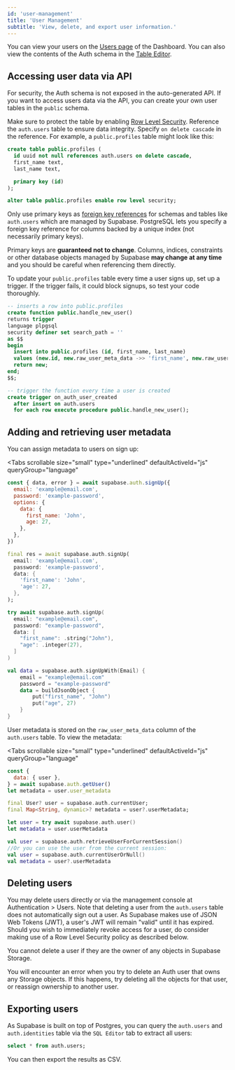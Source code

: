 ```yaml
---
id: 'user-management'
title: 'User Management'
subtitle: 'View, delete, and export user information.'
---
```


You can view your users on the [Users page](/dashboard/project/_/auth/users) of the Dashboard. You can also view the contents of the Auth schema in the [Table Editor](/dashboard/project/_/editor).

## Accessing user data via API

For security, the Auth schema is not exposed in the auto-generated API. If you want to access users data via the API, you can create your own user tables in the `public` schema.

Make sure to protect the table by enabling [Row Level Security](/docs/guides/database/postgres/row-level-security). Reference the `auth.users` table to ensure data integrity. Specify `on delete cascade` in the reference. For example, a `public.profiles` table might look like this:

```sql
create table public.profiles (
  id uuid not null references auth.users on delete cascade,
  first_name text,
  last_name text,

  primary key (id)
);

alter table public.profiles enable row level security;
```

<Admonition type="caution">

Only use primary keys as [foreign key references](https://www.postgresql.org/docs/current/tutorial-fk.html) for schemas and tables like `auth.users` which are managed by Supabase. PostgreSQL lets you specify a foreign key reference for columns backed by a unique index (not necessarily primary keys).

Primary keys are **guaranteed not to change**. Columns, indices, constraints or other database objects managed by Supabase **may change at any time** and you should be careful when referencing them directly.

</Admonition>

To update your `public.profiles` table every time a user signs up, set up a trigger. If the trigger fails, it could block signups, so test your code thoroughly.

```sql
-- inserts a row into public.profiles
create function public.handle_new_user()
returns trigger
language plpgsql
security definer set search_path = ''
as $$
begin
  insert into public.profiles (id, first_name, last_name)
  values (new.id, new.raw_user_meta_data ->> 'first_name', new.raw_user_meta_data ->> 'last_name');
  return new;
end;
$$;

-- trigger the function every time a user is created
create trigger on_auth_user_created
  after insert on auth.users
  for each row execute procedure public.handle_new_user();
```

## Adding and retrieving user metadata

You can assign metadata to users on sign up:

<Tabs
  scrollable
  size="small"
  type="underlined"
  defaultActiveId="js"
  queryGroup="language"
>
<TabPanel id="js" label="JavaScript">

```js
const { data, error } = await supabase.auth.signUp({
  email: 'example@email.com',
  password: 'example-password',
  options: {
    data: {
      first_name: 'John',
      age: 27,
    },
  },
})
```

</TabPanel>
<TabPanel id="dart" label="Dart">

```dart
final res = await supabase.auth.signUp(
  email: 'example@email.com',
  password: 'example-password',
  data: {
    'first_name': 'John',
    'age': 27,
  },
);
```

</TabPanel>
<TabPanel id="swift" label="Swift">

```swift
try await supabase.auth.signUp(
  email: "example@email.com",
  password: "example-password",
  data: [
    "first_name": .string("John"),
    "age": .integer(27),
  ]
)
```

</TabPanel>
<TabPanel id="kotlin" label="Kotlin">

```kotlin
val data = supabase.auth.signUpWith(Email) {
    email = "example@email.com"
    password = "example-password"
    data = buildJsonObject {
        put("first_name", "John")
        put("age", 27)
    }
}
```

</TabPanel>
</Tabs>

User metadata is stored on the `raw_user_meta_data` column of the `auth.users` table. To view the metadata:

<Tabs
  scrollable
  size="small"
  type="underlined"
  defaultActiveId="js"
  queryGroup="language"
>
<TabPanel id="js" label="JavaScript">

```js
const {
  data: { user },
} = await supabase.auth.getUser()
let metadata = user.user_metadata
```

</TabPanel>
<TabPanel id="dart" label="Dart">

```dart
final User? user = supabase.auth.currentUser;
final Map<String, dynamic>? metadata = user?.userMetadata;
```

</TabPanel>
<TabPanel id="swift" label="Swift">

```swift
let user = try await supabase.auth.user()
let metadata = user.userMetadata
```

</TabPanel>
<TabPanel id="kotlin" label="Kotlin">

```kotlin
val user = supabase.auth.retrieveUserForCurrentSession()
//Or you can use the user from the current session:
val user = supabase.auth.currentUserOrNull()
val metadata = user?.userMetadata
```

</TabPanel>
</Tabs>

## Deleting users

You may delete users directly or via the management console at Authentication > Users. Note that deleting a user from the `auth.users` table does not automatically sign out a user. As Supabase makes use of JSON Web Tokens (JWT), a user's JWT will remain "valid" until it has expired. Should you wish to immediately revoke access for a user, do consider making use of a Row Level Security policy as described below.

<Admonition type="caution">

You cannot delete a user if they are the owner of any objects in Supabase Storage.

You will encounter an error when you try to delete an Auth user that owns any Storage objects. If this happens, try deleting all the objects for that user, or reassign ownership to another user.

</Admonition>

## Exporting users

As Supabase is built on top of Postgres, you can query the `auth.users` and `auth.identities` table via the `SQL Editor` tab to extract all users:

```sql
select * from auth.users;
```

You can then export the results as CSV.
